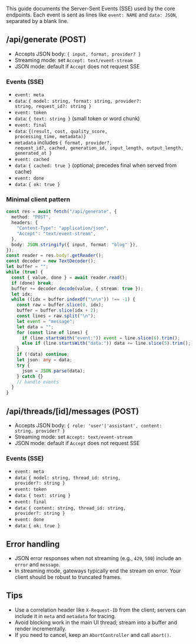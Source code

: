

<Meta title="Docs/SSE Client Guide" />

This guide documents the Server-Sent Events (SSE) used by the core endpoints. Each event is sent as lines like <code>event: NAME</code> and <code>data: JSON</code>, separated by a blank line.

## /api/generate (POST)

- Accepts JSON body: <code>{ input, format, provider? }</code>
- Streaming mode: set <code>Accept: text/event-stream</code>
- JSON mode: default if <code>Accept</code> does not request SSE

### Events (SSE)

- <code>event: meta</code>
- <code>data</code>: <code>{ model: string, format: string, provider?: string, request_id?: string }</code>
- <code>event: token</code>
- <code>data</code>: <code>{ text: string }</code> (small token or word chunk)
- <code>event: final</code>
- <code>data</code>: <code>{(result, cost, quality_score, processing_time, metadata)}</code>
- <code>metadata</code> includes <code>{ format, provider?, request_id?, cached, generation_id, input_length, output_length, generated_at }</code>
- <code>event: cached</code>
- <code>data</code>: <code>{ cached: true }</code> (optional; precedes final when served from cache)
- <code>event: done</code>
- <code>data</code>: <code>{ ok: true }</code>

### Minimal client pattern

```ts
const res = await fetch("/api/generate", {
  method: "POST",
  headers: {
    "Content-Type": "application/json",
    "Accept": "text/event-stream",
  },
  body: JSON.stringify({ input, format: "blog" }),
});
const reader = res.body!.getReader();
const decoder = new TextDecoder();
let buffer = "";
while (true) {
  const { value, done } = await reader.read();
  if (done) break;
  buffer += decoder.decode(value, { stream: true });
  let idx;
  while ((idx = buffer.indexOf("\n\n")) !== -1) {
    const raw = buffer.slice(0, idx);
    buffer = buffer.slice(idx + 2);
    const lines = raw.split("\n");
    let event = "message";
    let data = "";
    for (const line of lines) {
      if (line.startsWith("event:")) event = line.slice(6).trim();
      else if (line.startsWith("data:")) data += line.slice(5).trim();
    }
    if (!data) continue;
    let json: any = data;
    try {
      json = JSON.parse(data);
    } catch {}
    // handle events
  }
}
```

## /api/threads/[id]/messages (POST)

- Accepts JSON body: <code>{ role: 'user'|'assistant', content: string, provider? }</code>
- Streaming mode: set <code>Accept: text/event-stream</code>
- JSON mode: default if <code>Accept</code> does not request SSE

### Events (SSE)

- <code>event: meta</code>
- <code>data</code>: <code>{ model: string, thread_id: string, provider?: string }</code>
- <code>event: token</code>
- <code>data</code>: <code>{ text: string }</code>
- <code>event: final</code>
- <code>data</code>: <code>{ content: string, thread_id: string, provider?: string }</code>
- <code>event: done</code>
- <code>data</code>: <code>{ ok: true }</code>

## Error handling

- JSON error responses when not streaming (e.g., <code>429</code>, <code>500</code>) include an <code>error</code> and <code>message</code>.
- In streaming mode, gateways typically end the stream on error. Your client should be robust to truncated frames.

## Tips

- Use a correlation header like <code>X-Request-ID</code> from the client; servers can include it in <code>meta</code> and <code>metadata</code> for tracing.
- Avoid blocking work in the main UI thread; stream into a buffer and render incrementally.
- If you need to cancel, keep an <code>AbortController</code> and call <code>abort()</code>.
